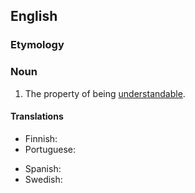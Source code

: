 ==English==

===Etymology===
{{suffix|en|understand|ability}}

===Noun===
{{en-noun|-|+}}

# The property of being [[understandable]].

====Translations====
{{trans-top|The property of being understandable}}
* Finnish: {{t+|fi|ymmärrettävyys}}
* Portuguese: {{t|pt|compreensibilidade}}
{{trans-mid}}
* Spanish: {{t+|es|comprensibilidad|f}}
* Swedish: {{t+|sv|begriplighet|c}}
{{trans-bottom}}